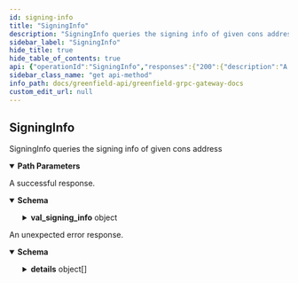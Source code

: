 ```yaml
---
id: signing-info
title: "SigningInfo"
description: "SigningInfo queries the signing info of given cons address"
sidebar_label: "SigningInfo"
hide_title: true
hide_table_of_contents: true
api: {"operationId":"SigningInfo","responses":{"200":{"description":"A successful response.","content":{"*/*":{"schema":{"type":"object","properties":{"val_signing_info":{"type":"object","properties":{"address":{"type":"string"},"start_height":{"type":"string","format":"int64","title":"Height at which validator was first a candidate OR was unjailed"},"index_offset":{"type":"string","format":"int64","description":"Index which is incremented each time the validator was a bonded\nin a block and may have signed a precommit or not. This in conjunction with the\n`SignedBlocksWindow` param determines the index in the `MissedBlocksBitArray`."},"jailed_until":{"type":"string","format":"date-time","description":"Timestamp until which the validator is jailed due to liveness downtime."},"tombstoned":{"type":"boolean","description":"Whether or not a validator has been tombstoned (killed out of validator set). It is set\nonce the validator commits an equivocation or for any other configured misbehiavor."},"missed_blocks_counter":{"type":"string","format":"int64","description":"A counter kept to avoid unnecessary array reads.\nNote that `Sum(MissedBlocksBitArray)` always equals `MissedBlocksCounter`."}},"description":"ValidatorSigningInfo defines a validator's signing info for monitoring their\nliveness activity.","title":"val_signing_info is the signing info of requested val cons address"}},"title":"QuerySigningInfoResponse is the response type for the Query/SigningInfo RPC\nmethod"}}}},"default":{"description":"An unexpected error response.","content":{"*/*":{"schema":{"type":"object","properties":{"error":{"type":"string"},"code":{"type":"integer","format":"int32"},"message":{"type":"string"},"details":{"type":"array","items":{"type":"object","properties":{"type_url":{"type":"string"},"value":{"type":"string","format":"byte"}}}}}}}}}},"parameters":[{"name":"cons_address","description":"cons_address is the address to query signing info of","in":"path","required":true,"schema":{"type":"string"}}],"tags":["slashing"],"description":"SigningInfo queries the signing info of given cons address","method":"get","path":"/cosmos/slashing/v1beta1/signing_infos/{cons_address}","servers":[{"url":"https://greenfield-chain.bnbchain.org","description":"Mainnet RPC (uses live data)"},{"url":"https://gnfd-testnet-fullnode-tendermint-us.bnbchain.org","description":"Testnet RPC (uses test data)"}],"info":{"title":"Greenfield - gRPC Gateway docs","description":"A REST interface for state queries","version":"1.0.0"},"postman":{"name":"SigningInfo","description":{"content":"SigningInfo queries the signing info of given cons address","type":"text/plain"},"url":{"path":["cosmos","slashing","v1beta1","signing_infos",":cons_address"],"host":["{{baseUrl}}"],"query":[],"variable":[{"disabled":false,"description":{"content":"(Required) cons_address is the address to query signing info of","type":"text/plain"},"type":"any","value":"","key":"cons_address"}]},"header":[{"key":"Accept","value":"*/*"}],"method":"GET"}}
sidebar_class_name: "get api-method"
info_path: docs/greenfield-api/greenfield-grpc-gateway-docs
custom_edit_url: null
---
```



## SigningInfo



SigningInfo queries the signing info of given cons address

<details style={{"marginBottom":"1rem"}} data-collapsed={false} open={true}><summary style={{}}><strong>Path Parameters</strong></summary><div><ul><ParamsItem className={"paramsItem"} param={{"name":"cons_address","description":"cons_address is the address to query signing info of","in":"path","required":true,"schema":{"type":"string"}}}></ParamsItem></ul></div></details><div><ApiTabs><TabItem label={"200"} value={"200"}><div>

A successful response.

</div><div><MimeTabs schemaType={"response"}><TabItem label={"*/*"} value={"*/*"}><SchemaTabs><TabItem label={"Schema"} value={"Schema"}><details style={{}} data-collapsed={false} open={true}><summary style={{"textAlign":"left"}}><strong>Schema</strong></summary><div style={{"textAlign":"left","marginLeft":"1rem"}}></div><ul style={{"marginLeft":"1rem"}}><SchemaItem collapsible={true} className={"schemaItem"}><details style={{}}><summary style={{}}><strong>val_signing_info</strong><span style={{"opacity":"0.6"}}> object</span></summary><div style={{"marginLeft":"1rem"}}><div style={{"marginTop":".5rem","marginBottom":".5rem"}}>

ValidatorSigningInfo defines a validator's signing info for monitoring their
liveness activity.

</div><SchemaItem collapsible={false} name={"address"} required={false} schemaName={"string"} qualifierMessage={undefined} schema={{"type":"string"}}></SchemaItem><SchemaItem collapsible={false} name={"start_height"} required={false} schemaName={"int64"} qualifierMessage={undefined} schema={{"type":"string","format":"int64","title":"Height at which validator was first a candidate OR was unjailed"}}></SchemaItem><SchemaItem collapsible={false} name={"index_offset"} required={false} schemaName={"int64"} qualifierMessage={undefined} schema={{"type":"string","format":"int64","description":"Index which is incremented each time the validator was a bonded\nin a block and may have signed a precommit or not. This in conjunction with the\n`SignedBlocksWindow` param determines the index in the `MissedBlocksBitArray`."}}></SchemaItem><SchemaItem collapsible={false} name={"jailed_until"} required={false} schemaName={"date-time"} qualifierMessage={undefined} schema={{"type":"string","format":"date-time","description":"Timestamp until which the validator is jailed due to liveness downtime."}}></SchemaItem><SchemaItem collapsible={false} name={"tombstoned"} required={false} schemaName={"boolean"} qualifierMessage={undefined} schema={{"type":"boolean","description":"Whether or not a validator has been tombstoned (killed out of validator set). It is set\nonce the validator commits an equivocation or for any other configured misbehiavor."}}></SchemaItem><SchemaItem collapsible={false} name={"missed_blocks_counter"} required={false} schemaName={"int64"} qualifierMessage={undefined} schema={{"type":"string","format":"int64","description":"A counter kept to avoid unnecessary array reads.\nNote that `Sum(MissedBlocksBitArray)` always equals `MissedBlocksCounter`."}}></SchemaItem></div></details></SchemaItem></ul></details></TabItem><TabItem label={"Example (from schema)"} value={"Example (from schema)"}><ResponseSamples responseExample={"{\n  \"val_signing_info\": {\n    \"address\": \"string\",\n    \"start_height\": \"string\",\n    \"index_offset\": \"string\",\n    \"jailed_until\": \"2023-12-18T20:49:10.236Z\",\n    \"tombstoned\": true,\n    \"missed_blocks_counter\": \"string\"\n  }\n}"} language={"json"}></ResponseSamples></TabItem></SchemaTabs></TabItem></MimeTabs></div></TabItem><TabItem label={"default"} value={"default"}><div>

An unexpected error response.

</div><div><MimeTabs schemaType={"response"}><TabItem label={"*/*"} value={"*/*"}><SchemaTabs><TabItem label={"Schema"} value={"Schema"}><details style={{}} data-collapsed={false} open={true}><summary style={{"textAlign":"left"}}><strong>Schema</strong></summary><div style={{"textAlign":"left","marginLeft":"1rem"}}></div><ul style={{"marginLeft":"1rem"}}><SchemaItem collapsible={false} name={"error"} required={false} schemaName={"string"} qualifierMessage={undefined} schema={{"type":"string"}}></SchemaItem><SchemaItem collapsible={false} name={"code"} required={false} schemaName={"int32"} qualifierMessage={undefined} schema={{"type":"integer","format":"int32"}}></SchemaItem><SchemaItem collapsible={false} name={"message"} required={false} schemaName={"string"} qualifierMessage={undefined} schema={{"type":"string"}}></SchemaItem><SchemaItem collapsible={true} className={"schemaItem"}><details style={{}}><summary style={{}}><strong>details</strong><span style={{"opacity":"0.6"}}> object[]</span></summary><div style={{"marginLeft":"1rem"}}><li><div style={{"fontSize":"var(--ifm-code-font-size)","opacity":"0.6","marginLeft":"-.5rem","paddingBottom":".5rem"}}>Array [</div></li><SchemaItem collapsible={false} name={"type_url"} required={false} schemaName={"string"} qualifierMessage={undefined} schema={{"type":"string"}}></SchemaItem><SchemaItem collapsible={false} name={"value"} required={false} schemaName={"byte"} qualifierMessage={undefined} schema={{"type":"string","format":"byte"}}></SchemaItem><li><div style={{"fontSize":"var(--ifm-code-font-size)","opacity":"0.6","marginLeft":"-.5rem"}}>]</div></li></div></details></SchemaItem></ul></details></TabItem><TabItem label={"Example (from schema)"} value={"Example (from schema)"}><ResponseSamples responseExample={"{\n  \"error\": \"string\",\n  \"code\": 0,\n  \"message\": \"string\",\n  \"details\": [\n    {\n      \"type_url\": \"string\",\n      \"value\": \"string\"\n    }\n  ]\n}"} language={"json"}></ResponseSamples></TabItem></SchemaTabs></TabItem></MimeTabs></div></TabItem></ApiTabs></div>
      